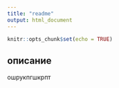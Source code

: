 ```yaml
---
title: "readme"
output: html_document
---
```


```r
knitr::opts_chunk$set(echo = TRUE)
```

## описание
ошрукпгшкрпт